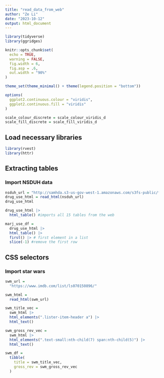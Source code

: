 ```yaml
---
title: "read_data_from_web"
author: "Ze Li"
date: "2023-10-12"
output: html_document
---
```


```r
library(tidyverse)
library(ggridges)

knitr::opts_chunk$set(
  echo = TRUE,
  warning = FALSE,
  fig.width = 6,
  fig.asp = .6,
  out.width = "90%"
)

theme_set(theme_minimal() + theme(legend.position = "bottom"))

options(
  ggplot2.continuous.colour = "viridis",
  ggplot2.continuous.fill = "viridis"
)

scale_colour_discrete = scale_colour_viridis_d
scale_fill_discrete = scale_fill_viridis_d
```

## Load necessary libraries

```r
library(rvest)
library(httr)
```

## Extracting tables

### Import NSDUH data

```r
nsduh_url = "http://samhda.s3-us-gov-west-1.amazonaws.com/s3fs-public/field-uploads/2k15StateFiles/NSDUHsaeShortTermCHG2015.htm"
drug_use_html = read_html(nsduh_url)
drug_use_html

drug_use_html |>
  html_table() #imports all 15 tables from the web
```

```r
marj_use_df =
  drug_use_html |> 
  html_table() |> 
  first() |> # first element in a list
  slice(-1) #remove the first row
```

## CSS selectors

### Import star wars 

```r
swm_url = 
  "https://www.imdb.com/list/ls070150896/"

swm_html = 
  read_html(swm_url)
```

```r
swm_title_vec = 
  swm_html |> 
  html_elements(".lister-item-header a") |> 
  html_text()

swm_gross_rev_vec = 
  swm_html |> 
  html_elements(".text-small:nth-child(7) span:nth-child(5)") |> 
  html_text()

swm_df = 
  tibble(
    title = swm_title_vec,
    gross_rev = swm_gross_rev_vec
  )
```

